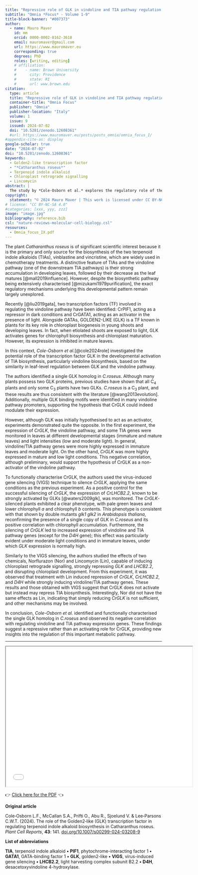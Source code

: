 ```yaml
---
title: "Repressive role of GLK in vindoline and TIA pathway regulation in *Catharanthus roseus*"
subtitle: "Omnia *Focus* - Volume 1-9"
title-block-banner: "#007373"
author:
  - name: Mauro Maver
    id: mm
    orcid: 0000-0002-8162-3618
    email: mauromaver@gmail.com
    url: https://www.mauromaver.eu
    corresponding: true
    degrees: PhD
    roles: [writing, editing]
    # affiliation: 
    #    - name: Brown University
    #      city: Providence
    #      state: RI
    #      url: www.brown.edu
citation:
  type: article
  title: "Repressive role of GLK in vindoline and TIA pathway regulation in Catharanthus roseus"
  container-title: "Omnia Focus"
  publisher: "Omnia"
  publisher-location: "Italy"
  volume: 1
  issue: 9
  issued: 2024-07-02
  doi: "10.5281/zenodo.12608361"
  #url: https://www.mauromaver.eu/posts/posts_omnia/omnia_focus_I/
#appendix-cite-as: display
google-scholar: true
date: "2024-07-02"
doi: "10.5281/zenodo.12608361"
keywords:
  - Golden2-like transcription factor
  - "*Catharanthus roseus*"
  - Terpenoid indole alkaloid
  - Chloroplast retrograde signalling 
  - Lincomycin
abstract: |
  The study by *Cole-Osborn et al.* explores the regulatory role of the transcription factor GLK in the biosynthesis of terpenoid indole alkaloids (TIAs) in *Catharanthus roseus*, revealing that CrGLK acts as a repressor rather than an activator of the vindoline pathway. These findings provide new insights into the developmental regulation of TIA biosynthesis, which is crucial for chemotherapy treatments.
copyright:
  statement: "© 2024 Mauro Maver | This work is licensed under CC BY-NC-SA 4.0"
# license: "CC BY-NC-SA 4.0"
#categories: [xxx, yyy, zzz]
image: "image.jpg"
bibliography: reference.bib
csl: "nature-reviews-molecular-cell-biology.csl"
resources: 
  - Omnia_focus_IX.pdf
---
```


::: drop-cap
The plant *Catharanthus roseus* is of significant scientific interest because it is the primary and only source for the biosynthesis of the two terpenoid indole alkaloids (TIAs), vinblastine and vincristine, which are widely used in chemotherapy treatments. A distinctive feature of TIAs and the vindoline pathway (one of the downstream TIA pathways) is their strong accumulation in developing leaves, followed by their decrease as the leaf matures [@mall2019influence]. However, despite the biosynthetic pathway being extensively characterised [@mizukami1979purification], the exact regulatory mechanisms underlying this developmental pattern remain largely unexplored.
:::

Recently [@liu2019gata], two transcription factors (TF) involved in regulating the vindoline pathway have been identified: CrPIF1, acting as a repressor in dark conditions and CrGATA1, acting as an activator in the presence of light. Alongside GATAs, GOLDEN2-LIKE (GLK) is a TF known in plants for its key role in chloroplast biogenesis in young shoots and developing leaves. In fact, when etiolated shoots are exposed to light, GLK activates genes for chlorophyll biosynthesis and chloroplast maturation. However, its expression is inhibited in mature leaves.

In this context, *Cole-Osborn et al.*[@cole2024role] investigated the potential role of the transcription factor GLK in the developmental activation of TIA biosynthesis, particularly vindoline biosynthesis, based on the similarity in leaf-level regulation between GLK and the vindoline pathway.

The authors identified a single GLK homolog in *C.roseus*. Although many plants possess two GLK proteins, previous studies have shown that all C<sub>4</sub> plants and only some C<sub>3</sub> plants have two GLKs. *C.roseus* is a C<sub>3</sub> plant, and these results are thus consistent with the literature [@wang2013evolution]. Additionally, multiple GLK binding motifs were identified in many vindoline pathway promoters, supporting the hypothesis that CrGLK could indeed modulate their expression.

However, although GLK was initially hypothesised to act as an activator, experiments demonstrated quite the opposite. In the first experiment, the expression of *CrGLK*, the vindoline pathway, and some TIA genes were monitored in leaves at different developmental stages (immature and mature leaves) and light intensities (low and moderate light). In general, vindoline/TIA pathway genes were more highly expressed in immature leaves and moderate light. On the other hand, *CrGLK* was more highly expressed in mature and low light conditions. This negative correlation, although preliminary, would support the hypothesis of CrGLK as a non-activator of the vindoline pathway.

To functionally characterise CrGLK, the authors used the virus-induced gene silencing (VIGS) technique to silence *CrGLK*, applying the same conditions as the previous experiment. As a positive control for the successful silencing of *CrGLK*, the expression of *CrLHCB2.2*, known to be strongly activated by GLKs [@waters2009glk], was monitored. The *CrGLK*-silenced plants exhibited a clear phenotype, with pale green leaves and lower chlorophyll *a* and chlorophyll *b* contents. This phenotype is consistent with that shown by double mutants *glk1* *glk2* in *Arabidopsis thaliana*, reconfirming the presence of a single copy of GLK in *C.roseus* and its positive correlation with chlorophyll accumulation. Furthermore, the silencing of *CrGLK* led to increased expression of vindoline and TIA pathway genes (except for the *D4H* gene); this effect was particularly evident under moderate light conditions and in immature leaves, under which *GLK* expression is normally high.

Similarly to the VIGS silencing, the authors studied the effects of two chemicals, Norflurazon (Nor) and Lincomycin (Lin), capable of inducing chloroplast retrograde signalling, strongly repressing *GLK* and *LHCB2.2*, and disrupting chloroplast development. From this experiment, it was observed that treatment with Lin induced repression of *CrGLK*, *CrLHCB2.2*, and *D4H* while strongly inducing vindoline/TIA pathway genes. These results and those obtained with VIGS suggest that CrGLK does not activate but instead may repress TIA biosynthesis. Interestingly, Nor did not have the same effects as Lin, indicating that simply reducing *CrGLK* is not sufficient, and other mechanisms may be involved.

In conclusion, *Cole-Osborn et al.* identified and functionally characterised the single GLK homolog in *C.roseus* and observed its negative correlation with regulating vindoline and TIA pathway expression genes. These findings suggest a repressive rather than an activating role for CrGLK, providing new insights into the regulation of this important metabolic pathway.

------------------------------------------------------------------------

::: {style="text-align: center"}
<iframe width="600" height="450" src="Omnia_focus_IX.pdf">

</iframe>
:::

::: PDF
👉 [Click here for the PDF](Omnia_focus_IX.pdf "Here you can download the PDF version") 👈
:::

::: {.callout-note appearance="minimal"}
**Original article**

Cole‐Osborn L.F., McCallan S.A., Prifti O., Abu R., Sjoelund V. & Lee‐Parsons C.W.T. (2024). The role of the Golden2‐like (GLK) transcription factor in regulating terpenoid indole alkaloid biosynthesis in Catharanthus roseus. *Plant Cell Reports*, **43**: 141. [doi.org/10.1007/s00299-024-03208-9](https://doi.org/10.1007/s00299-024-03208-9)

**List of abbreviations**

**TIA**, terpenoid indole alkaloid **•** **PIF1**, phytochrome-interacting factor 1 **•** **GATA1**, GATA-binding factor 1 **•** **GLK**, golden2-like **•** **VIGS**, virus-induced gene silencing **•** **LHCB2.2**, light harvesting complex subunit B2.2 **•** **D4H**, desacetoxyvindoline 4-hydroxylase.
:::
